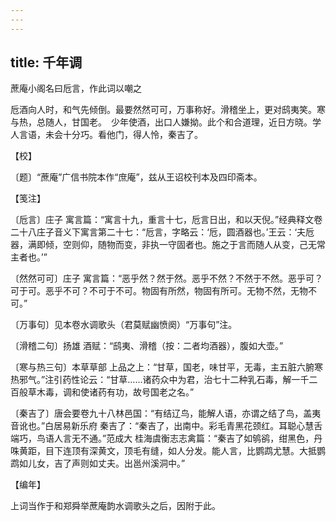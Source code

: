 ```yaml
---
---
---
```

title: 千年调
---



蔗庵小阁名曰卮言，作此词以嘲之





卮酒向人时，和气先倾倒。最要然然可可，万事称好。滑稽坐上，更对鸱夷笑。寒与热，总随人，甘国老。　少年使酒，出口人嫌拗。此个和合道理，近日方晓。学人言语，未会十分巧。看他门，得人怜，秦吉了。





【校】


〔题〕“蔗庵”广信书院本作“庶庵”，兹从王诏校刊本及四印斋本。





【笺注】


〔卮言〕庄子 寓言篇：“寓言十九，重言十七，卮言日出，和以天倪。”经典释文卷二十八庄子音义下寓言第二十七：“卮言，字略云：‘卮，圆酒器也。’王云：‘夫卮器，满即倾，空则仰，随物而变，非执一守固者也。施之于言而随人从变，己无常主者也。’”

〔然然可可〕庄子 寓言篇：“恶乎然？然于然。恶乎不然？不然于不然。恶乎可？可于可。恶乎不可？不可于不可。物固有所然，物固有所可。无物不然，无物不可。”

〔万事句〕见本卷水调歌头（君莫赋幽愤阕）“万事句”注。

〔滑稽二句〕扬雄 酒赋：“鸱夷、滑稽（按：二者均酒器），腹如大壶。”

〔寒与热三句〕本草草部 上品之上：“甘草，国老，味甘平，无毒，主五脏六腑寒热邪气。”注引药性论云：“甘草……诸药众中为君，治七十二种乳石毒，解一千二百般草木毒，调和使诸药有功，故号国老之名。”

〔秦吉了〕唐会要卷九十八林邑国：“有结辽鸟，能解人语，亦谓之结了鸟，盖夷音讹也。”白居易新乐府 秦吉了：“秦吉了，出南中。彩毛青黑花颈红。耳聪心慧舌端巧，鸟语人言无不通。”范成大 桂海虞衡志志禽篇：“秦吉了如鸲鹆，绀黑色，丹咮黄距，目下连顶有深黄文，顶毛有缝，如人分发。能人言，比鹦鹉尤慧。大抵鹦鹉如儿女，吉了声则如丈夫。出邕州溪洞中。”





【编年】


上词当作于和郑舜举蔗庵韵水调歌头之后，因附于此。